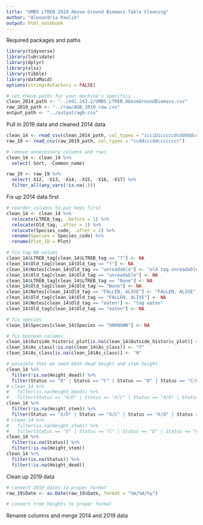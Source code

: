 ```yaml
---
title: "UMBS LTREB 2019 Above Ground Biomass Table Cleaning"
author: "Alexandria Pawlik"
output: html_notebook
---
```


Required packages and paths
```r
library(tidyverse)
library(lubridate)
library(dplyr)
library(xlsx)
library(tibble)
library(dataMaid)
options(stringsAsFactors = FALSE)

# set these paths for your machine's specifics
clean_2014_path <- "../edi.243.2/UMBS_LTREB_AboveGroundBiomass.csv"
raw_2019_path <- "../raw/AGB_2019_raw.csv"
output_path <- "../output/agb.csv"
```


Pull in 2019 data and cleaned 2014 data
```r
clean_14 <- read_csv(clean_2014_path, col_types = "icciDiiccccdcdddddcc")
raw_19 <- read_csv(raw_2019_path, col_types = "ccddcccddcccccccc")

# remove unnecessary columns and rows
clean_14 <- clean_14 %>%
  select(-Sort, -Common_name)

raw_19 <- raw_19 %>% 
  select(-X12, -X13, -X14, -X15, -X16, -X17) %>% 
  filter_all(any_vars(!is.na(.)))
```

Fix up 2014 data first
```r
# reorder columns to put keys first
clean_14 <- clean_14 %>% 
  relocate(LTREB_tag, .before = 1) %>% 
  relocate(Old_tag, .after = 1) %>% 
  relocate(Species_code, .after = 2) %>% 
  rename(Species = Species_code) %>% 
  rename(Plot_ID = Plot)

# fix tag NA values
clean_14$LTREB_tag[clean_14$LTREB_tag == "?"] <- NA
clean_14$Old_tag[clean_14$Old_tag == "?"] <- NA
clean_14$Notes[clean_14$Old_tag == "unreadable"] <- "old tag unreadable"
clean_14$Old_tag[clean_14$Old_tag == "unreadable"] <- NA
clean_14$LTREB_tag[clean_14$LTREB_tag == "None"] <- NA
clean_14$Old_tag[clean_14$Old_tag == "None"] <- NA
clean_14$Notes[clean_14$Old_tag == "FALLEN, ALIVE"] <- "FALLEN, ALIVE"
clean_14$Old_tag[clean_14$Old_tag == "FALLEN, ALIVE"] <- NA
clean_14$Notes[clean_14$Old_tag == "eaten"] <- "tag eaten"
clean_14$Old_tag[clean_14$Old_tag == "eaten"] <- NA

# fix species
clean_14$Species[clean_14$Species == "UNKNOWN"] <- NA

# fix boolean columns
clean_14$Outside_historic_plot[is.na(clean_14$Outside_historic_plot)] <- "N"
clean_14$As_class[!is.na(clean_14$As_class)] <- "Y"
clean_14$As_class[is.na(clean_14$As_class)] <- "N"

# possible that we need both dead height and stem height
clean_14 %>% 
  filter(!is.na(Height_dead)) %>% 
  filter(Status == "O" | Status == "C" | Status == "D" | Status == "C/O")
# clean_14 %>% 
#   filter(is.na(Height_dead)) %>% 
#   filter(Status == "X/D" | Status == "X/C" | Status == "X/O" | Status == "X")
clean_14 %>% 
  filter(!is.na(Height_stem)) %>% 
  filter(Status == "X/D" | Status == "X/C" | Status == "X/O" | Status == "X")
# clean_14 %>% 
#   filter(is.na(Height_stem)) %>% 
#   filter(Status == "O" | Status == "C" | Status == "D" | Status == "C/O")
clean_14 %>% 
  filter(is.na(Status)) %>% 
  filter(!is.na(Height_stem))
clean_14 %>% 
  filter(is.na(Status)) %>% 
  filter(!is.na(Height_dead))
```

Clean up 2019 data
```r
# convert 2019 dates to proper format
raw_19$Date <- as.Date(raw_19$Date, format = "%m/%d/%y")

# convert tree heights to proper format

```


Rename columns and merge 2014 and 2019 data
```r

```




